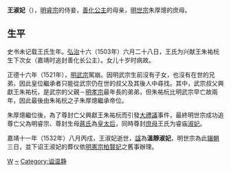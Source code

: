 {{東亞女性歷史人物
|名稱 =温静淑妃王氏
|身份 =明朝妃嬪
|位號=妃
|徽號=淑
|諡號=温静                                                      
|出生年=                                               
|逝世年=1532年
|夫=明睿宗
|女=善化公主 
}}
'''王淑妃'''（{{bd|15世纪||1532年|catIdx=W}}），[[朱祐杬|明睿宗]]的侍妾，[[善化公主|善化公主]]的母亲，[[明世宗|明世宗]]朱厚熜的庶母。

== 生平 ==

史书未记载王氏生年。[[弘治_(明朝)|弘治]]十六（1503年）六月二十八日，王氏为兴献王朱祐杬生下次女（嘉靖时追封善化长公主）。女儿十岁时病故。

正德十六年（1521年），[[明武宗|明武宗]]駕崩。因明武宗生前沒有子女，也沒有在世的兄弟，因此皇位繼承者只能從武宗仍在世的叔父及其後人中尋找。其中，武宗叔父興獻王朱祐杬，是武宗的父親－[[明孝宗|明孝宗]]最年長的弟弟，但朱祐杬比明武宗早亡故兩年，因此最後由朱祐杬之子朱厚熜繼承帝位。

朱厚熜繼位後，為了尊封亡父興獻王朱祐杬而引發[[大禮議|大禮議]]事件，最終明世宗成功追尊亡父為明睿宗、尊封生母[[慈孝獻皇后|蔣氏]]為[[皇太后|皇太后]]，同時尊封[[庶母|庶母]]王氏为睿庙[[淑妃|淑妃]]。

嘉靖十一年（1532年）八月丙戍，王淑妃逝世，[[諡|諡]]為'''溫靜淑妃'''，明世宗為此[[辍朝|辍朝]]三日，並下诏王淑妃的葬仪依[[明憲宗|明憲宗]][[柏賢妃|柏賢妃]]之舊事辦理。

[[Category:明朝妃|W]]
[[Category:王姓|~]]
[[Category:谥温静|Category:谥温静]]